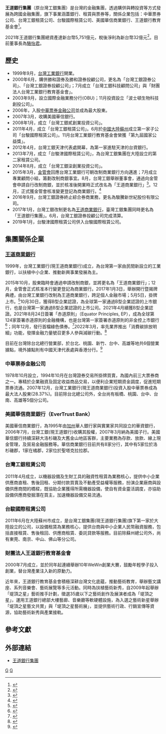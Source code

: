{{Bank Financial Information
| name = 王道銀行集團
| else_name = O-Bank Group
| image = 
| logo = O-Bank logo.svg
| full_name = 
| isin_code =
| swift_code = 
| iban_code =
| finance_code_list = 
| finance_code = 
| open_date = 1999年7月12日
| closing_date =
| zip_code = 
| location = {{TW}}<br />[[台北市|台北市]][[內湖區|內湖區]][[堤頂大道二段|堤頂大道二段]]99號
| key_people = 駱怡君（[[董事長|董事長]]）
| revenue = 
| major_shareholder = 
| homepage = [http://www.o-bank.com/ 王道商業銀行]
| footnotes = 
| width = 
}}
'''王道銀行集團'''（原台灣工銀集團）是台灣的金融集團，透過購併與轉投資等方式發展為跨國金融集團，旗下事業涵蓋銀行、租賃與票券等，關係企業包括：中華票券公司、台灣工銀租賃公司、台駿國際租賃公司、美國華信商業銀行、王道銀行教育基金會<ref>{{Cite web |url=http://www.ibt.com.tw/content/about/about03-1.aspx |title=台灣工銀關係企業 |accessdate=2015-08-10 |archiveurl=https://web.archive.org/web/20150924032350/http://www.ibt.com.tw/content/about/about03-1.aspx |archivedate=2015-09-24 |deadurl=yes }}</ref>。

2021年王道銀行集團總資產達新台幣5,751億元，稅後淨利為新台幣32億元<ref>{{Cite web |url=https://www.o-bank.com/about/investor/Financials/Financial-Reports |title=王道銀行集團合併財報 |accessdate=2019-05-29 |archive-date=2019-05-29 |archive-url=https://web.archive.org/web/20190529072705/https://www.o-bank.com/about/investor/Financials/Financial-Reports |dead-url=no }}</ref>。目前董事長為[[駱怡君|駱怡君]]。

== 歷史 ==
*1999年9月，[[台灣工業銀行|台灣工業銀行]]開業。
*2000年6月，購併勝和證券及勝和證券投顧公司，更名為「台灣工銀證券公司」、「台灣工銀證券投顧公司」；7月成立「台灣工銀科技顧問公司」與「財團法人台灣工業銀行教育基金會」。
*2003年9月，設立國際金融業務分行(OBU)；11月投資設立「波士頓生物科技創投公司」。
*2006年，入股[[中華票券金融公司|中華票券金融公司]]並成為最大股東。
*2007年3月，收購美國華信銀行。
*2008年1月，成立「台灣工銀貳創業投資公司」。
*2011年4月，成立「台灣工銀租賃公司」。6月於[[中國大陸|中國大陸]][[蘇州|蘇州]]成立第一家子公司「台駿國際租賃公司」。11月台灣工業銀行教育基金會榮獲「第九屆國家公益獎」。
*2012年4月，台灣工銀天津代表處開幕，為第一家進駐天津的台資銀行。
*2013年7月，成立「台駿津國際租賃公司」，為台灣工銀集團在大陸設立的第二家租賃公司。
*2014年8月，成立「台灣工銀柒創業投資公司」。
*2015年3月，[[金管會|金管會]]回應台灣工業銀行可朝改制商業銀行方向邁進；7月成立專業顧問小組，籌劃改制商銀事宜。8月，台灣工銀舉辦董事會，通過向金管會申請自行改制商銀，並於核准後開業時正式改名為「王道商業銀行」<ref>{{Cite web |url=https://tw.stock.yahoo.com/news_content/url/d/a/20150814/%E5%8F%B0%E5%B7%A5%E9%8A%80%E6%93%AC%E6%94%B9%E5%88%B6-%E6%94%B9%E5%8F%AB%E7%8E%8B%E9%81%93%E9%8A%80%E8%A1%8C-091347622.html |title=台工銀擬改制 改叫王道銀行 |accessdate=2017-07-28 |archive-date=2017-07-28 |archive-url=https://web.archive.org/web/20170728214738/https://tw.stock.yahoo.com/news_content/url/d/a/20150814/%E5%8F%B0%E5%B7%A5%E9%8A%80%E6%93%AC%E6%94%B9%E5%88%B6-%E6%94%B9%E5%8F%AB%E7%8E%8B%E9%81%93%E9%8A%80%E8%A1%8C-091347622.html |dead-url=no }}</ref>。12月，正式獲金管會核准變更登記為商業銀行。<ref>{{Cite web |url=http://www.appledaily.com.tw/realtimenews/article/new/20151218/756139/ |title=台灣工銀改制商銀　1年內跨足個金 |accessdate=2016-02-17 |archive-date=2016-02-24 |archive-url=https://web.archive.org/web/20160224211601/http://www.appledaily.com.tw/realtimenews/article/new/20151218/756139/ |dead-url=no }}</ref> 
*2016年9月，台灣工銀證券終止綜合券商業務，更名為駿騰新世紀股份有限公司。
*2017年1月，台灣工銀改制更名為[[王道商業銀行|王道商業銀行]]，臺灣工銀集團同時更名為「王道銀行集團」。6月，台灣工銀證券投顧公司完成清算。
*2019年1月，台駿津國際租賃公司併入台駿國際租賃公司。

==集團關係企業==
===[[王道商業銀行|王道商業銀行]]===
1999年，台灣工業銀行(現王道商業銀行)成立，為台灣第一家由民間新設立的工業銀行，以扶植中小企業、推動新興事業發展為主。

2015年10月，股東臨時會通過申請改制商銀，並將更名為「王道商業銀行」；12月，金管會正式核准本行變更登記為商業銀行。2017年1月3日，舉辦開行暨揭牌典禮，由台灣工業銀行改制為王道商業銀行，跨足個人金融市場；5月5日，掛牌上市。<ref>{{Cite web |url=http://news.ltn.com.tw/news/business/breakingnews/2027935 |title=13年來首見 王道銀行5/5掛牌上市 |accessdate=2017-07-28 |archive-date=2017-07-28 |archive-url=https://web.archive.org/web/20170728202658/http://news.ltn.com.tw/news/business/breakingnews/2027935 |dead-url=no }}</ref>10月30日，獲得B型企業認證，為全球第一家通過B型企業認證的上市銀行，也是台灣第一家通過B型企業認證的上市公司。2021年4月續獲B型企業認證。2021年8月24日簽署「赤道原則」（Equator Principles, EP），成為全球第124家簽署赤道原則的金融機構，也是台灣第一家簽署赤道原則的非金控上市銀行<ref>{{Cite web |url=https://money.udn.com/money/story/5613/5696344 |title=王道銀行宣布簽署赤道原則 落實ESG |accessdate=2019-05-29 |archive-date=2018-12-28 |archive-url=https://money.udn.com/money/story/5613/5696344 |dead-url=no }}</ref>；同年12月，發行首檔綠色債券。<ref>{{Cite web |url=https://ec.ltn.com.tw/article/breakingnews/3777380 |title=落實綠色永續 王道銀發行首檔綠色債券 |accessdate=2019-05-29 |archive-date=2018-12-28 |archive-url=https://ec.ltn.com.tw/article/breakingnews/3777380 |dead-url=no }}</ref>2022年3月，率先業界推出「消費碳排放明細」功能，發揮金融力量號召更多人參與減碳行動。<ref>{{Cite web |url=https://www.storm.mg/lifestyle/4287347 |title=刷卡看見商品的碳排放？王道銀行成為全亞太第一家導入碳排放明細功能的銀行 |accessdate=2019-05-29 |archive-date=2018-12-28 |archive-url=https://www.storm.mg/lifestyle/4287347 |dead-url=no }}</ref>

目前在台灣除台北總行營業部，於台北、桃園、新竹、台中、高雄等地共6個營業據點，境外據點則有中國天津代表處與香港分行。<ref>{{Cite web |url=https://www.o-bank.com/about/aboutmain/about-location |title=王道銀行服務據點 |accessdate=2019-05-29 |archive-date=2018-12-28 |archive-url=https://web.archive.org/web/20181228215259/https://www.o-bank.com/about/aboutmain/about-location |dead-url=no }}</ref>

===中華票券金融公司===
1978年10月設立，1994年10月在台灣證券交易所掛牌買賣，為國內前三大票券商之一。專精於企業融資及固定收益商品交易，以便利企業短期資金調度，促進短期票券流通。2007年12月，台灣工業銀行(現王道商業銀行)投資入股中華票券成為最大法人股東(28.37%)。目前除台北總公司外，全台尚有板橋、桃園、台中、台南、高雄等5個分公司。

===美國華信商業銀行（EverTrust Bank）===
美國華信商業銀行，為1995年由[[加州|加州]]華人銀行家與實業家共同設立的華資銀行，2006年7月，台灣工銀(現王道銀行)收購其股權，2007年3月納為美國子行。美國華信銀行持續深耕大洛杉磯及大舊金山地區客群，主要業務為存款、放款、線上現金管理，及貿易金融服務等。華信商業銀行目前共有8家分行，其中有5家位於洛杉磯郡，1家在橘郡，2家位於聖塔克拉拉郡。

===台灣工銀租賃公司===
2011年4月成立，以機器設備及生財工具的融資性租賃為業務核心，提供中小企業供應商直租、售後回租、分期付款買賣及不動產受益權等服務，扮演企業廠商與設備供應商間的橋樑，既協助企業獲得所需機器設備，使自有資金靈活調度，亦協助設備供應商發掘潛在買主，加速機器設備交易流通。

===台駿國際租賃公司===
2011年6月在大陸蘇州市成立，是台灣工銀集團(現王道銀行集團)旗下第一家於大陸設立的公司，以設備租賃為業務核心，提供台商與中小企業人民幣融資服務，包括直接租賃、售後租回、供應商租賃、委託貸款等服務。目前除蘇州總公司外，尚有東莞、南京、中山、佛山等分公司。

===財團法人王道銀行教育基金會===
2000年7月成立，並於同年起連續舉辦10年WeWin創業大賽，鼓勵年輕學子投入創業，替台灣產業注入新的原動力。

近年來，王道銀行教育基金會積極深耕台灣文化底蘊，推動藝術教育，舉辦藝文講座、系列音樂會、藝術展覽等多元活動。同時為扶植藝術新秀，自2009年起舉辦「堤頂之星」藝術推手計劃，徵選35歲以下之藝術創作及展演者成為「堤頂之星」，運用王道銀行總部大樓藝廊、音樂廳等軟硬體設施，為入選之藝術新星舉辦「堤頂之星藝文共賞」與「堤頂之星藝術展」，並提供藝術行政、行銷宣傳等資源，協助藝術新秀與產業接軌。

== 參考文獻 ==
{{reflist}}

==外部連結==
*[https://www.o-bank.com/zh-TW/about/aboutmain/about-obankgroup 王道銀行集團] {{Wayback|url=https://www.o-bank.com/zh-TW/about/aboutmain/about-obankgroup |date=20190730093416 }}

[[Category:台灣企業集團|G]]
[[Category:1999年成立的公司|G]]